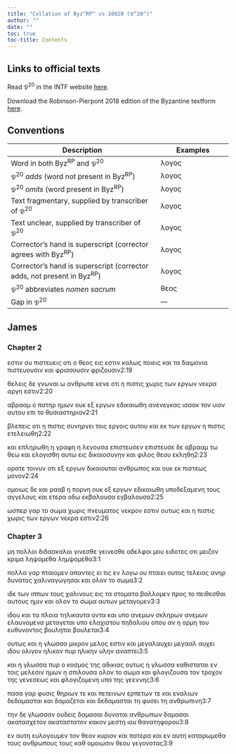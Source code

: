 ```yaml
---
title: "Collation of Byz^RP^ vs 10020 (𝔓^20^)"
author: ""
date: ""
toc: true
toc-title: Contents
---
```


::: {.callout-note appearance="minimal" icon="false" collapse="true"}
# Links to official texts

Read 𝔓^20^ in the INTF website [here](https://ntvmr.uni-muenster.de/manuscript-workspace?docID=10020).

Download the Robinson-Pierpont 2018 edition of the Byzantine textform [here](https://web.archive.org/web/20210413060536/https://byzantinetext.com/wp-content/uploads/2021/03/robinson-pierpont-2018-gnt-edition.pdf).


:::


::: {.callout-note appearance="minimal" icon="false" collapse="true"}
# Conventions

| Description                                                              	| Examples                           	|
|--------------------------------------------------------------------------	|------------------------------------	|
| Word in both Byz^RP^ and 𝔓^20^                                   	| λογος                              	|
| 𝔓^20^ *adds* (word not present in Byz^RP^)                       	| [λογος]{.greek-added}            	|
| 𝔓^20^ *omits* (word present in Byz^RP^)                          	| [λογος]{.greek-omitted}          	|
| Text fragmentary, supplied by transcriber of 𝔓^20^               	| [λογος]{.greek-supplied}         	|
| Text unclear, supplied by transcriber of 𝔓^20^                   	| [λογος]{.unclear}                	|
| Corrector's hand is superscript (corrector agrees with Byz^RP^)          	| [λογος]{.corr}                   	|
| Corrector's hand is superscript (corrector adds, not present in Byz^RP^) 	| [[λογος]{.corr}]{.greek-added} 	|
| 𝔓^20^ abbreviates *nomen sacrum*                                 	| [θεος]{.greek-abbr}            	|
| Gap in 𝔓^20^                                                     	| [―]{.gap}                        	|
:::

## James

### Chapter 2

[[εστιν]{.greek-supplied}]{.greek-added} [συ]{.greek-omitted} [πιστευεις]{.greek-omitted} [οτι]{.greek-omitted} [ο]{.greek-supplied} [θεος]{.greek-abbr} [εις]{.greek-omitted} [εστιν]{.greek-omitted} [κ]{.greek-supplied}[α]{.unclear}λως ποι[εις]{.greek-supplied} [και]{.greek-supplied} [τα]{.greek-supplied} [δαιμονια]{.greek-supplied} [πιστευ]{.greek-supplied}[ουσιν]{.greek-supplied} [κα]{.greek-supplied}[ι]{.unclear} [φρισσουσιν]{.greek-omitted} [φριζουσιν]{.greek-added}[2:19]{.aside}

θε[λε]{.unclear}[ις]{.greek-supplied} [δε]{.greek-supplied} [γνωναι]{.greek-supplied} [ω]{.greek-supplied} [αν]{.greek-supplied}[θρωπε]{.greek-supplied} [κ]{.greek-supplied}[ε]{.unclear}νε οτι η πιστις [χ]{.unclear}[ωρις]{.greek-supplied} [των]{.greek-supplied} [εργων]{.greek-supplied} [νεκρα]{.greek-omitted} [[αργη]{.greek-supplied}]{.greek-added} [εστιν]{.greek-supplied}[2:20]{.aside}

[αβ]{.greek-supplied}[ρ]{.unclear}ααμ ο πατηρ η[μ]{.unclear}[ων]{.greek-supplied} [ουκ]{.greek-supplied} [εξ]{.greek-supplied} [εργων]{.greek-supplied} [ε]{.greek-supplied}[δικαιωθη]{.greek-supplied} [αν]{.unclear}ενεγκας ισα[ακ]{.greek-supplied} [τον]{.greek-supplied} [υιον]{.greek-supplied} [αυτου]{.greek-supplied} [επι]{.greek-supplied} [το]{.greek-supplied} [θ]{.unclear}υσιαστηριον[2:21]{.aside}

[β]{.unclear}λε[πεις]{.greek-supplied} [οτι]{.greek-supplied} [η]{.greek-supplied} [πιστις]{.greek-supplied} [συν]{.greek-supplied}[ηργει]{.greek-supplied} [τ]{.unclear}οις εργοις αυτου και [ε]{.unclear}[κ]{.greek-supplied} [των]{.greek-supplied} [εργων]{.greek-supplied} [η]{.greek-supplied} [πισ]{.greek-supplied}[τις]{.greek-supplied} [ετελ]{.greek-supplied}ειω[θ]{.unclear}η[2:22]{.aside}

και επληρ[ωθη]{.greek-supplied} [η]{.greek-supplied} [γραφη]{.greek-supplied} [η]{.greek-supplied} [λε]{.greek-supplied}[γουσα]{.greek-supplied} [επιστευσεν]{.greek-omitted} [[επιστ]{.greek-supplied}ευσε]{.greek-added} [δε]{.greek-omitted} [α]{.unclear}βρααμ [τω]{.greek-supplied} [θεω]{.greek-abbr} [και]{.greek-supplied} [ελογισ]{.greek-supplied}[θη]{.greek-supplied} [αυτω]{.greek-supplied} [εις]{.greek-supplied} [δ]{.greek-supplied}ικαιοσυνη[ν]{.greek-supplied} [και]{.greek-supplied} [φιλος]{.greek-supplied} [θεου]{.greek-abbr} [εκλη]{.greek-supplied}[θη]{.greek-supplied}[2:23]{.aside}

[ορατε]{.greek-supplied} [τοινυν]{.greek-omitted} [οτι]{.greek-supplied} εξ εργω[ν]{.greek-supplied} [δικαιουται]{.greek-supplied} [ανθρω]{.greek-supplied}[πος]{.greek-supplied} [κα]{.greek-supplied}[ι]{.unclear} ουκ [ε]{.greek-supplied}[κ]{.unclear} πισ[τεω]{.unclear}[ς]{.greek-supplied} [μονον]{.greek-supplied}[2:24]{.aside}

[ομοιως]{.greek-supplied} [δε]{.greek-supplied} [και]{.greek-supplied} [ρ]{.greek-supplied}[α]{.unclear}αβ [η]{.unclear} [π]{.unclear}[ορ]{.greek-supplied}νη ου[κ]{.unclear} [εξ]{.greek-supplied} [εργων]{.greek-supplied} [εδικαι]{.greek-supplied}[ωθη]{.greek-supplied} [υ]{.unclear}ποδε[ξ]{.unclear}[α]{.greek-supplied}μενη τ[ο]{.unclear}[υς]{.greek-supplied} [αγγελους]{.greek-supplied} [και]{.greek-supplied} [ετε]{.greek-supplied}[ρα]{.greek-supplied} [ο]{.greek-supplied}δω [εκβαλουσα]{.greek-omitted} [εγβα[λ]{.unclear}ουσα]{.greek-added}[2:25]{.aside}

ω[σ]{.unclear}[περ]{.greek-supplied} [γαρ]{.greek-supplied} [το]{.greek-supplied} [σωμα]{.greek-supplied} [χωρ]{.greek-supplied}ις [πνευματος]{.greek-abbr} νεκρον ε[στιν]{.greek-supplied} [ουτως]{.greek-supplied} [και]{.greek-supplied} [η]{.greek-supplied} [πισ]{.greek-supplied}[τις]{.greek-supplied} [χ]{.unclear}ωρις [των]{.greek-omitted} εργων νεκρα [εστιν]{.greek-supplied}[2:26]{.aside}

### Chapter 3

[μη]{.greek-supplied} [πολλοι]{.greek-supplied} [δι]{.greek-supplied}[δ]{.unclear}ασκαλοι [γινεσθε]{.greek-omitted} [γεινεσθ[ε]{.unclear}]{.greek-added} [αδελφοι]{.greek-supplied} [μου]{.greek-supplied} [ειδο]{.greek-supplied}[τες]{.greek-supplied} [ο]{.greek-supplied}[τ]{.unclear}ι μειζον κριμα [ληψομεθα]{.greek-omitted} [[λ]{.unclear}[ημψομεθα]{.greek-supplied}]{.greek-added}[3:1]{.aside}

[πολ]{.greek-supplied}[λα]{.greek-supplied} [γ]{.unclear}αρ π[ταιο]{.unclear}[μεν]{.greek-supplied} [απαντες]{.greek-supplied} [ει]{.greek-supplied} [τις]{.greek-supplied} [εν]{.greek-supplied} [λογω]{.greek-supplied} [ου]{.greek-omitted} [πταιει]{.greek-omitted} [ουτος]{.greek-omitted} [τελειος]{.greek-omitted} [ανηρ]{.greek-omitted} [δυνατος]{.greek-omitted} [χαλιναγωγησαι]{.greek-omitted} [και]{.greek-omitted} [ολον]{.greek-omitted} [το]{.greek-omitted} [σωμα]{.greek-omitted}[3:2]{.aside}

[ιδε]{.greek-omitted} [των]{.greek-omitted} [ιππων]{.greek-omitted} [τους]{.greek-omitted} [χαλινους]{.greek-omitted} [εις]{.greek-omitted} [τα]{.greek-omitted} [στοματα]{.greek-omitted} [βαλλομεν]{.greek-omitted} [προς]{.greek-omitted} [το]{.greek-omitted} [πειθεσθαι]{.greek-omitted} [αυτους]{.greek-omitted} [ημιν]{.greek-omitted} [και]{.greek-omitted} [ολον]{.greek-supplied} [το]{.greek-supplied} [σωμα]{.greek-supplied} [αυτων]{.greek-supplied} [μετ]{.greek-supplied}[αγομ]{.unclear}εν[3:3]{.aside}

ιδου κ[αι]{.greek-supplied} [τα]{.greek-supplied} [πλοια]{.greek-supplied} [τηλικαυτα]{.greek-supplied} [οντα]{.greek-supplied} [κα]{.unclear}[ι]{.greek-supplied} [υ]{.unclear}πο [ανεμω[ν]{.greek-supplied}]{.greek-added} [σκληρων]{.greek-supplied} [ανεμων]{.greek-omitted} [ελαυνομενα]{.greek-supplied} [μ]{.unclear}εταγεται υπ[ο]{.unclear} [ελα]{.greek-supplied}[χιστου]{.greek-supplied} [πηδαλιου]{.greek-supplied} [οπ]{.greek-supplied}[ο]{.unclear}υ [αν]{.greek-omitted} [η]{.unclear} ορμη του ευ[θυνον]{.greek-supplied}[τος]{.greek-supplied} [βουληται]{.greek-omitted} [[βουλεται]{.greek-supplied}]{.greek-added}[3:4]{.aside}

[ουτω]{.greek-supplied}ς [κ]{.greek-supplied}αι η γλωσσα [μι]{.greek-supplied}[κρον]{.greek-supplied} [μελος]{.greek-supplied} [εστιν]{.greek-supplied} [και]{.greek-supplied} μ[ε]{.greek-supplied}γαλαυχει [[μ[ε]{.greek-supplied}γα[αλ]{.unclear}]{.corr}]{.greek-added} [[αυχει]{.corr}]{.greek-added} ιδ[ου]{.greek-supplied} [ολιγον]{.greek-omitted} [[ηλικον]{.greek-supplied}]{.greek-added} [πυρ]{.greek-supplied} [ηλικην]{.greek-supplied} [υ]{.unclear}λην αναπτει[3:5]{.aside}

κα[ι]{.greek-supplied} [η]{.greek-supplied} [γλωσσα]{.greek-supplied} [πυρ]{.greek-supplied} [ο]{.greek-supplied} [κοσ]{.greek-supplied}[μ]{.unclear}ος [τ]{.unclear}ης αδικ[ι]{.greek-supplied}ας [ουτως]{.greek-omitted} [η]{.greek-supplied} [γλωσσα]{.greek-supplied} [καθισταται]{.greek-supplied} [ε]{.unclear}ν τ[ο]{.unclear}ις μελεσ[ιν]{.greek-supplied} [η]{.unclear}[μων]{.greek-supplied} [η]{.greek-supplied} [σπιλουσα]{.greek-supplied} [ολον]{.greek-supplied} [το]{.greek-supplied} [σ]{.greek-supplied}[ω]{.unclear}μ[α]{.unclear} και φλο[γ]{.unclear}ι[ζουσα]{.greek-supplied} [τον]{.greek-supplied} [τροχον]{.greek-supplied} [της]{.greek-supplied} [γεν]{.greek-supplied}εσ[ε]{.unclear}ως και φ[λ]{.unclear}[ογι]{.greek-supplied}[ζομενη]{.greek-supplied} [υπο]{.greek-supplied} [της]{.greek-supplied} [γεε]{.greek-supplied}[ν]{.unclear}ν[η]{.unclear}ς[3:6]{.aside}

πασα γαρ φ[υ]{.greek-supplied}[σις]{.greek-supplied} [θηριων]{.greek-supplied} [τε]{.greek-supplied} [και]{.greek-supplied} [πε]{.greek-supplied}[τειν]{.unclear}ω[ν]{.unclear} ερπετω[ν]{.unclear} [τε]{.greek-supplied} [και]{.greek-supplied} [εναλιων]{.greek-supplied} [[δεδαμα]{.greek-supplied}[στ]{.unclear}α[ι]{.greek-supplied}]{.greek-added} [και]{.greek-added} δ[αμ]{.unclear}αζετα[ι]{.unclear} [και]{.greek-omitted} [δεδαμασται]{.greek-omitted} [τη]{.greek-supplied} [φυσει]{.greek-supplied} [τη]{.greek-supplied} [ανθρωπ]{.greek-supplied}ι[νη]{.unclear}[3:7]{.aside}

[τ]{.unclear}ην δε γλωσ[σ]{.unclear}[αν]{.greek-supplied} [ουδεις]{.greek-supplied} [[δαμασαι]{.greek-supplied}]{.greek-added} [δυν]{.greek-supplied}ατ[α]{.unclear}[ι]{.greek-supplied} αν[θ]{.unclear}ρωπων [δαμασαι]{.greek-omitted} [ακατασχετον]{.greek-omitted} [[α]{.unclear}[κα]{.greek-supplied}[ταστατον]{.greek-supplied}]{.greek-added} [κακον]{.greek-supplied} [μ]{.greek-supplied}[εστη]{.unclear} ιου θανατ[η]{.unclear}[φο]{.greek-supplied}[ρου]{.greek-supplied}[3:8]{.aside}

[εν]{.greek-supplied} [αυτη]{.greek-supplied} [ευλογου]{.greek-supplied}[μ]{.unclear}εν τον [θεον]{.greek-omitted} [[κυριον]{.greek-abbr}]{.greek-added} κ[αι]{.greek-supplied} [πατερα]{.greek-abbr} [και]{.greek-supplied} [εν]{.greek-supplied} [αυτη]{.greek-supplied} [καταρ]{.greek-supplied}ωμεθα του[ς]{.greek-supplied} [ανθρωπους]{.greek-supplied} [τους]{.greek-supplied} [καθ]{.greek-supplied} [ομοι]{.greek-supplied}[ωσι]{.unclear}ν [θεου]{.greek-abbr} [γε]{.greek-supplied}[γονοτας]{.greek-supplied}[3:9]{.aside}


